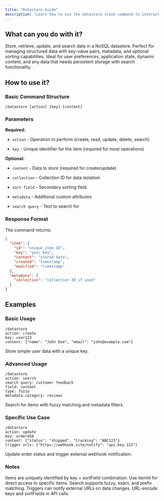 ```yaml
---
title: "Datastore Guide"
description: "Learn how to use the datastore slash command to interact with NoSQL data storage"
---
```


## What can you do with it?

Store, retrieve, update, and search data in a NoSQL datastore. Perfect for managing structured data with key-value pairs, metadata, and optional sorting capabilities. Ideal for user preferences, application state, dynamic content, and any data that needs persistent storage with search functionality.

## How to use it?

### Basic Command Structure
```
/datastore [action] [key] [content]
```

### Parameters

**Required:**

- `action` - Operation to perform (create, read, update, delete, search)

- `key` - Unique identifier for the item (required for most operations)

**Optional:**

- `content` - Data to store (required for create/update)

- `collection` - Collection ID for data isolation

- `sort field` - Secondary sorting field

- `metadata` - Additional custom attributes

- `search query` - Text to search for

### Response Format

The command returns:
```json
{
  "item": {
    "id": "unique item ID",
    "key": "your key",
    "content": "stored data",
    "created": "timestamp",
    "modified": "timestamp"
  },
  "metadata": {
    "collection": "collection ID if used"
  }
}
```

## Examples

### Basic Usage
```
/datastore
action: create
key: user123
content: {"name": "John Doe", "email": "john@example.com"}
```
Store simple user data with a unique key.

### Advanced Usage
```
/datastore
action: search
search query: customer feedback
field: content
type: fuzzy
metadata.category: reviews
```
Search for items with fuzzy matching and metadata filters.

### Specific Use Case
```
/datastore
action: update
key: order456
content: {"status": "shipped", "tracking": "ABC123"}
trigger urls: {"https://webhook.site/notify": "api-key-123"}
```
Update order status and trigger external webhook notification.

### Notes

Items are uniquely identified by key + sortField combination. Use itemId for direct access to specific items. Search supports fuzzy, exact, and prefix matching. Triggers can notify external URLs on data changes. URL-encode keys and sortFields in API calls.
